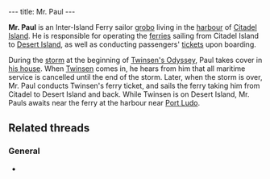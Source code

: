 ---
title: Mr. Paul
---

{{Infobox Character
 |image=Mr. Paul.png
 |race=grobo
 |gender=Male
 |size=average
 |age=Adult
 |magical=no
 |lba1=
 |lba2=yes
 |alignment=neutral
 |occupation=Inter-Island Ferry Sailor
 |requires=Ferry Ticket
 |amount=1
 |fam1=
 |fam2=
 |planet=
 |island=
 |building=
}}

'''Mr. Paul''' is an Inter-Island Ferry sailor [[grobo]] living in the [[Citadel Island harbour|harbour]] of [[Citadel Island]]. He is responsible for operating the [[ferry|ferries]] sailing from Citadel Island to [[Desert Island]], as well as conducting passengers' [[ferry ticket|tickets]] upon boarding.

During the [[storm]] at the beginning of [[Twinsen's Odyssey]], Paul takes cover in [[Mr. Paul's house|his house]]. When [[Twinsen]] comes in, he hears from him that all maritime service is cancelled until the end of the storm. Later, when the storm is over, Mr. Paul conducts Twinsen's ferry ticket, and sails the ferry taking him from Citadel to Desert Island and back. While Twinsen is on Desert Island, Mr. Pauls awaits near the ferry at the harbour near [[Port Ludo]].

==Related threads==
===General===
* {{thread|id=3467|title=New quote?}}

<!-- remove these category links when they're all automated by categorizers...
[[Category:Citadel Island inhabitants]] -->